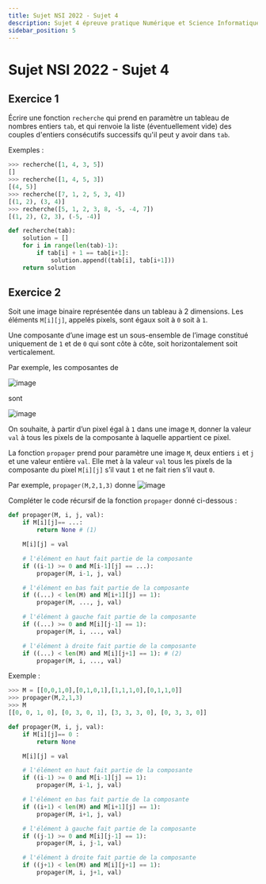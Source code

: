 ```yaml
---
title: Sujet NSI 2022 - Sujet 4
description: Sujet 4 épreuve pratique Numérique et Science Informatique 2022
sidebar_position: 5
---
```



# Sujet NSI 2022 - Sujet 4

## Exercice 1

<Tabs>
  <TabItem value="sujet" label="Sujet" default>

Écrire une fonction `recherche` qui prend en paramètre un tableau de nombres entiers
`tab`, et qui renvoie la liste (éventuellement vide) des couples d'entiers consécutifs
successifs qu'il peut y avoir dans `tab`.

Exemples :

```python
>>> recherche([1, 4, 3, 5])
[]
>>> recherche([1, 4, 5, 3])
[(4, 5)]
>>> recherche([7, 1, 2, 5, 3, 4])
[(1, 2), (3, 4)]
>>> recherche([5, 1, 2, 3, 8, -5, -4, 7])
[(1, 2), (2, 3), (-5, -4)]
```

  </TabItem>
  <TabItem value="correction" label="Correction">

```python linenums='1'
def recherche(tab):
    solution = []
    for i in range(len(tab)-1):
        if tab[i] + 1 == tab[i+1]:
            solution.append((tab[i], tab[i+1]))
    return solution

```

  </TabItem>
  
</Tabs>

## Exercice 2

<Tabs>
  <TabItem value="sujet" label="Sujet" default>

Soit une image binaire représentée dans un tableau à 2 dimensions. Les éléments
`M[i][j]`, appelés pixels, sont égaux soit à `0` soit à `1`.

Une composante d’une image est un sous-ensemble de l’image constitué uniquement de
`1` et de `0` qui sont côte à côte, soit horizontalement soit verticalement.

Par exemple, les composantes de

![image](data/252a.png)

sont

![image](data/252b.png)

On souhaite, à partir d’un pixel égal à `1` dans une image `M`, donner la valeur `val` à tous
les pixels de la composante à laquelle appartient ce pixel.

La fonction `propager` prend pour paramètre une image `M`, deux entiers `i` et `j` et une
valeur entière `val`. Elle met à la valeur `val` tous les pixels de la composante du pixel
`M[i][j]` s’il vaut `1` et ne fait rien s’il vaut `0`.

Par exemple, `propager(M,2,1,3)` donne
![image](data/252c.png)

Compléter le code récursif de la fonction `propager` donné ci-dessous :

```python linenums='1'
def propager(M, i, j, val):
    if M[i][j]== ...:
        return None # (1)

    M[i][j] = val

    # l'élément en haut fait partie de la composante
    if ((i-1) >= 0 and M[i-1][j] == ...):
        propager(M, i-1, j, val)

    # l'élément en bas fait partie de la composante
    if ((...) < len(M) and M[i+1][j] == 1):
        propager(M, ..., j, val)

    # l'élément à gauche fait partie de la composante
    if ((...) >= 0 and M[i][j-1] == 1):
        propager(M, i, ..., val)

    # l'élément à droite fait partie de la composante
    if ((...) < len(M) and M[i][j+1] == 1): # (2)
        propager(M, i, ..., val)
```

Exemple :

```python
>>> M = [[0,0,1,0],[0,1,0,1],[1,1,1,0],[0,1,1,0]]
>>> propager(M,2,1,3)
>>> M
[[0, 0, 1, 0], [0, 3, 0, 1], [3, 3, 3, 0], [0, 3, 3, 0]]
```

  </TabItem>
  <TabItem value="correction" label="Correction">

```python linenums='1'
def propager(M, i, j, val):
    if M[i][j]== 0 :
        return None

    M[i][j] = val

    # l'élément en haut fait partie de la composante
    if ((i-1) >= 0 and M[i-1][j] == 1):
        propager(M, i-1, j, val)

    # l'élément en bas fait partie de la composante
    if ((i+1) < len(M) and M[i+1][j] == 1):
        propager(M, i+1, j, val)

    # l'élément à gauche fait partie de la composante
    if ((j-1) >= 0 and M[i][j-1] == 1):
        propager(M, i, j-1, val)

    # l'élément à droite fait partie de la composante
    if ((j+1) < len(M) and M[i][j+1] == 1):
        propager(M, i, j+1, val)

```

  </TabItem>
  
</Tabs>
